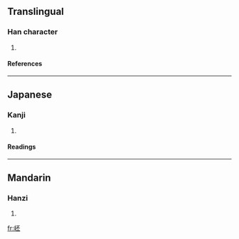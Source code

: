 ==Translingual==
===Han character===
{{Han char|rn=46|rad=山|as=05|sn=8|four=2171<sub>9</sub>|canj=山一火一 (UMFM)}}
# {{defn|Han|sort=山05}}
====References====
{{Han ref|kx=0309.260|dkj=07995|dj=0609.220|hdz=10766.050|uh=5CAF|ud=23727|bh=CC5F|bd=52319}}
----
==Japanese==
===Kanji===
{{ja-kanji|grade=|rs=山05}}
# {{defn|Japanese}} 
====Readings====
{{ja-readings|on=[[ひ]] (hi), [[び]] (bi), [[はい]] (hai), [[へ]] (he)|kun=}}
----
==Mandarin==
===Hanzi===
{{cmn-hanzi|pin=[[pēi]] ([[pei1]])|wg=p'ei<sup>1</sup>}}
# {{defn|Mandarin}}

[[fr:岯]]